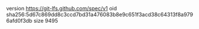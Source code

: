 version https://git-lfs.github.com/spec/v1
oid sha256:5d67c869dd8c3ccd7bd31a476083b8e9c651f3acd38c64313f8a9796afd0f3db
size 9495
